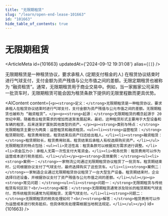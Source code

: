 ```yaml
---
title: "无限期租赁"
slug: "/learn/open-end-lease-101663"
id: "101663"
hide_table_of_contents: true
---
```



# 无限期租赁

<ArticleMeta id={101663} updatedAt={'2024-09-12 19:31:08'} alias={`[]`} />
<div className='border-solid border-b border-t-0 my-4 border-[var(--ifm-color-gray-300)]' />

无限期租赁是一种租赁协议，要求承租人 (定期支付租金的人) 在租赁协议结束时进行气球支付，支付金额为资产残值与公允市值之间的差额。无限定期租赁也被称为 “融资租赁”。通常，无限期租赁用于商业交易中。例如，当一家搬家公司采购一批货车时，无限期租赁可能会因为租赁条款下提供的无限里程数而更具优势。

<AIContent content={`<p><strong>定义：</strong>无限期租赁是一种租赁协议，要求承租人在租赁协议结束时进行气球支付，支付金额为资产残值与公允市值之间的差额。无限期租赁也被称为 “融资租赁”。</p><p><strong>起源：</strong>无限期租赁的概念起源于 20 世纪中期，随着商业租赁需求的增加而逐渐发展起来。最初，这种租赁形式主要用于大型设备和车辆的租赁，后来逐渐扩展到其他类型的资产。</p><p><strong>类别与特点：</strong>无限期租赁主要分为两类：运营租赁和融资租赁。<ul><li><strong>运营租赁：</strong>租赁期较短，租赁费用较低，租赁结束后资产归还给出租人。</li><li><strong>融资租赁：</strong>租赁期较长，租赁费用较高，租赁结束后承租人有权选择购买资产。</li></ul>无限期租赁的特点包括：<ul><li>灵活性高：租赁条款可以根据双方需求进行调整。</li><li>资金压力小：承租人无需一次性支付大笔资金。</li><li>税务优势：租赁费用可以作为运营成本进行税务抵扣。</li></ul></p><p><strong>具体案例：</strong><ul><li><strong>案例一：</strong>一家物流公司通过无限期租赁协议租赁了一批货车。租赁期结束时，公司根据协议支付了气球支付，最终选择购买了这些货车。</li><li><strong>案例二：</strong>一家制造企业通过无限期租赁协议租赁了一台大型生产设备。租赁期结束时，企业选择归还设备，并根据协议支付了资产残值与公允市值之间的差额。</li></ul></p><p><strong>常见问题：</strong><ul><li><strong>问题一：</strong>无限期租赁与传统租赁有何区别？<br/><strong>解答：</strong>无限期租赁通常涉及较长的租赁期和气球支付，而传统租赁则通常为短期租赁，无需气球支付。</li><li><strong>问题二：</strong>无限期租赁的税务处理如何？<br/><strong>解答：</strong>租赁费用可以作为运营成本进行税务抵扣，但具体税务处理需根据当地税法规定。</li></ul></p>`} id={101663} />
